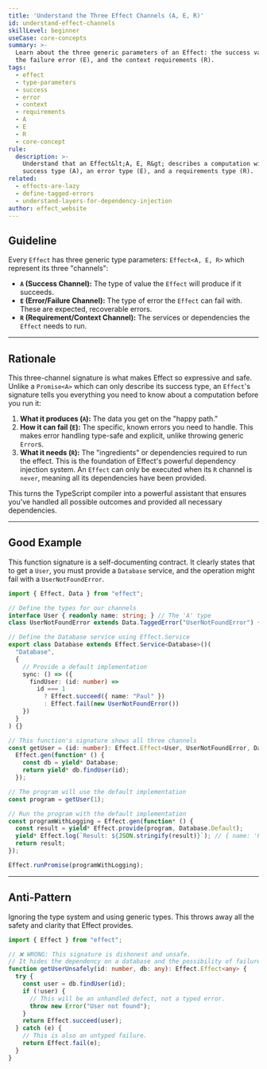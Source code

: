 ```yaml
---
title: 'Understand the Three Effect Channels (A, E, R)'
id: understand-effect-channels
skillLevel: beginner
useCase: core-concepts
summary: >-
  Learn about the three generic parameters of an Effect: the success value (A),
  the failure error (E), and the context requirements (R).
tags:
  - effect
  - type-parameters
  - success
  - error
  - context
  - requirements
  - A
  - E
  - R
  - core-concept
rule:
  description: >-
    Understand that an Effect&lt;A, E, R&gt; describes a computation with a
    success type (A), an error type (E), and a requirements type (R).
related:
  - effects-are-lazy
  - define-tagged-errors
  - understand-layers-for-dependency-injection
author: effect_website
---
```


## Guideline

Every `Effect` has three generic type parameters: ``Effect<A, E, R>`` which represent its three "channels":
-   **`A` (Success Channel):** The type of value the `Effect` will produce if it succeeds.
-   **`E` (Error/Failure Channel):** The type of error the `Effect` can fail with. These are expected, recoverable errors.
-   **`R` (Requirement/Context Channel):** The services or dependencies the `Effect` needs to run.

---

## Rationale

This three-channel signature is what makes Effect so expressive and safe. Unlike a ``Promise<A>`` which can only describe its success type, an ``Effect``'s signature tells you everything you need to know about a computation before you run it:
1.  **What it produces (`A`):** The data you get on the "happy path."
2.  **How it can fail (`E`):** The specific, known errors you need to handle. This makes error handling type-safe and explicit, unlike throwing generic `Error`s.
3.  **What it needs (`R`):** The "ingredients" or dependencies required to run the effect. This is the foundation of Effect's powerful dependency injection system. An `Effect` can only be executed when its `R` channel is `never`, meaning all its dependencies have been provided.

This turns the TypeScript compiler into a powerful assistant that ensures you've handled all possible outcomes and provided all necessary dependencies.

---

## Good Example

This function signature is a self-documenting contract. It clearly states that to get a `User`, you must provide a `Database` service, and the operation might fail with a `UserNotFoundError`.

```typescript
import { Effect, Data } from "effect";

// Define the types for our channels
interface User { readonly name: string; } // The 'A' type
class UserNotFoundError extends Data.TaggedError("UserNotFoundError") {} // The 'E' type

// Define the Database service using Effect.Service
export class Database extends Effect.Service<Database>()(
  "Database",
  {
    // Provide a default implementation
    sync: () => ({
      findUser: (id: number) =>
        id === 1
          ? Effect.succeed({ name: "Paul" })
          : Effect.fail(new UserNotFoundError())
    })
  }
) {}

// This function's signature shows all three channels
const getUser = (id: number): Effect.Effect<User, UserNotFoundError, Database> =>
  Effect.gen(function* () {
    const db = yield* Database;
    return yield* db.findUser(id);
  });

// The program will use the default implementation
const program = getUser(1);

// Run the program with the default implementation
const programWithLogging = Effect.gen(function* () {
  const result = yield* Effect.provide(program, Database.Default);
  yield* Effect.log(`Result: ${JSON.stringify(result)}`); // { name: 'Paul' }
  return result;
});

Effect.runPromise(programWithLogging);
```

---

## Anti-Pattern

Ignoring the type system and using generic types. This throws away all the safety and clarity that Effect provides.

```typescript
import { Effect } from "effect";

// ❌ WRONG: This signature is dishonest and unsafe.
// It hides the dependency on a database and the possibility of failure.
function getUserUnsafely(id: number, db: any): Effect.Effect<any> {
  try {
    const user = db.findUser(id);
    if (!user) {
      // This will be an unhandled defect, not a typed error.
      throw new Error("User not found");
    }
    return Effect.succeed(user);
  } catch (e) {
    // This is also an untyped failure.
    return Effect.fail(e);
  }
}
```
